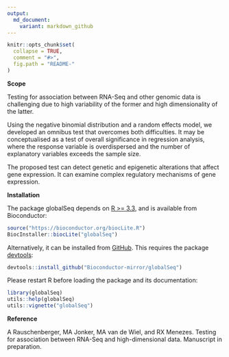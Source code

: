---
output:
  md_document:
    variant: markdown_github
---

<!-- README.md is generated from README.Rmd. Please edit that file -->

```{r, echo = FALSE}
knitr::opts_chunk$set(
  collapse = TRUE,
  comment = "#>",
  fig.path = "README-"
)
```

__Scope__

Testing for association between RNA-Seq and other genomic data
is challenging due to high variability of the former and high dimensionality of the
latter.

Using the negative binomial distribution and a random effects model,
we developed an omnibus test that overcomes both difficulties. It may be
conceptualised as a test of overall significance in regression analysis, where the
response variable is overdispersed and the number of explanatory variables
exceeds the sample size.

The proposed test can detect genetic and epigenetic alterations
that affect gene expression. It can examine complex regulatory mechanisms of
gene expression.

__Installation__

The package globalSeq depends on [R >= 3.3](https://cran.r-project.org/), and is available from Bioconductor:
```{r eval=FALSE}
source("https://bioconductor.org/biocLite.R")
BiocInstaller::biocLite("globalSeq")
```

Alternatively, it can be installed from [GitHub](https://github.com). This requires the package [devtools](https://cran.r-project.org/web/packages/devtools/README.html):
```{r eval=FALSE}
devtools::install_github("Bioconductor-mirror/globalSeq")
```

Please restart R before loading the package and its documentation:
```{r eval=FALSE}
library(globalSeq)
utils::help(globalSeq)
utils::vignette("globalSeq")
```

__Reference__

A Rauschenberger, MA Jonker, MA van de Wiel, and RX Menezes.
Testing for association between RNA-Seq and high-dimensional data.
Manuscript in preparation.
